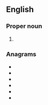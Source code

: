 {{also|inla}}
==English==

===Proper noun===
{{en-proper noun}}

# {{initialism of|{{w|Irish National Liberation Army}}|lang=en}}

===Anagrams===
* {{l|en|anil}}
* {{l|en|Ilan}}
* {{l|en|lain}}
* {{l|en|Lani}}
* {{l|en|Lina}}
* {{l|en|nail}}